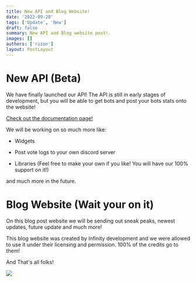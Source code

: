 ```yaml
---
title: New API and Blog Website!
date: '2022-09-28'
tags: ['Update', 'New']
draft: false
summary: New API and Blog website post!.
images: []
authors: ['rizon']
layout: PostLayout
---
```


# New API (Beta)

We have finally launched our API! The API is still in early stages of development, but you will be able to get bots and post your bots stats onto the website!

[Check out the documentation page!](https://docs.vipercord.com/methods/bots)

We will be working on so much more like:

- Widgets

- Post vote logs to your own discord server

- Libraries (Feel free to make your own if you like! You will have our 100% support on it!)

and much more in the future.

# Blog Website (Wait your on it)

On this blog post website we will be sending out sneak peaks, newest updates, future update and much more!

This blog website was created by Infinity development and we were allowed to use it under their licensing and permission. 100% of the credits go to them!

And That's all folks!

![](https://media3.giphy.com/media/xUPOqo6E1XvWXwlCyQ/giphy.gif?cid=ecf05e47ig9edtqsd0gisc7vo7j6urqo26jnzij0y6ik04uo&rid=giphy.gif&ct=g)
